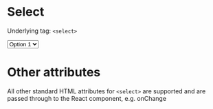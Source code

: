 
<Meta title="V3/Forms/Select" component={Select} />

# Select

Underlying tag: `<select>`

<Canvas>
  <Story name="Default Usage">
    <Select>
      <option value="1">Option 1</option>
      <option value="2">Option 2</option>
      <option value="3">Option 3</option>
    </Select>
  </Story>
</Canvas>

# Other attributes

All other standard HTML attributes for `<select>` are supported and are passed through to the React component, e.g. onChange
